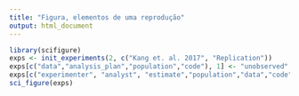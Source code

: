 ```yaml
---
title: "Figura, elementos de uma reprodução"
output: html_document
---
```


```r
library(scifigure)
exps <- init_experiments(2, c("Kang et. al. 2017", "Replication"))
exps[c("data","analysis_plan","population","code"), 1] <- "unobserved"
exps[c("experimenter", "analyst", "estimate","population","data","code","analysis_plan"), 2] <- "different"
sci_figure(exps)
```
